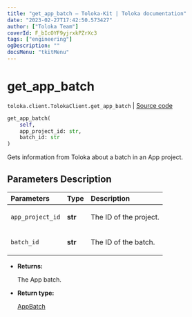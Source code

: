 ```yaml
---
title: "get_app_batch — Toloka-Kit | Toloka documentation"
date: "2023-02-27T17:42:50.573427"
author: ["Toloka Team"]
coverId: F_bIcOYF9yjrxkPZrXc3
tags: ["engineering"]
ogDescription: ""
docsMenu: "tkitMenu"
---
```


# get_app_batch
`toloka.client.TolokaClient.get_app_batch` | [Source code](https://github.com/Toloka/toloka-kit/blob/v1.1.4/src/client/__init__.py#L3940)

```python
get_app_batch(
    self,
    app_project_id: str,
    batch_id: str
)
```

Gets information from Toloka about a batch in an App project.

## Parameters Description

| Parameters | Type | Description |
| :----------| :----| :-----------|
`app_project_id`|**str**|<p>The ID of the project.</p>
`batch_id`|**str**|<p>The ID of the batch.</p>

* **Returns:**

  The App batch.

* **Return type:**

  [AppBatch](/docs/toloka-kit/reference/toloka.client.app.AppBatch)